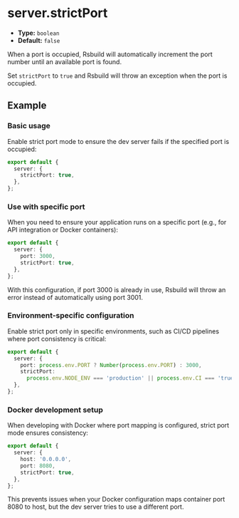 # server.strictPort

- **Type:** `boolean`
- **Default:** `false`

When a port is occupied, Rsbuild will automatically increment the port number until an available port is found.

Set `strictPort` to `true` and Rsbuild will throw an exception when the port is occupied.

## Example

### Basic usage

Enable strict port mode to ensure the dev server fails if the specified port is occupied:

```ts title="rsbuild.config.ts"
export default {
  server: {
    strictPort: true,
  },
};
```

### Use with specific port

When you need to ensure your application runs on a specific port (e.g., for API integration or Docker containers):

```ts title="rsbuild.config.ts"
export default {
  server: {
    port: 3000,
    strictPort: true,
  },
};
```

With this configuration, if port 3000 is already in use, Rsbuild will throw an error instead of automatically using port 3001.

### Environment-specific configuration

Enable strict port only in specific environments, such as CI/CD pipelines where port consistency is critical:

```ts title="rsbuild.config.ts"
export default {
  server: {
    port: process.env.PORT ? Number(process.env.PORT) : 3000,
    strictPort:
      process.env.NODE_ENV === 'production' || process.env.CI === 'true',
  },
};
```

### Docker development setup

When developing with Docker where port mapping is configured, strict port mode ensures consistency:

```ts title="rsbuild.config.ts"
export default {
  server: {
    host: '0.0.0.0',
    port: 8080,
    strictPort: true,
  },
};
```

This prevents issues when your Docker configuration maps container port 8080 to host, but the dev server tries to use a different port.
